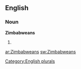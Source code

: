 ==English==

===Noun===
'''Zimbabweans'''

# {{plural of|[[Zimbabwean]]}}

[[Category:English plurals]]

[[ar:Zimbabweans]]
[[sw:Zimbabweans]]